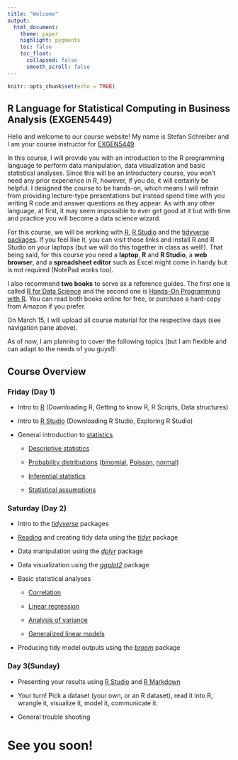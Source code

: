 ```yaml
---
title: "Welcome"
output:
  html_document:
    theme: paper
    highlight: pygments
    toc: false
    toc_float:
      collapsed: false
      smooth_scroll: false
---
```


```r
knitr::opts_chunk$set(echo = TRUE)
```

## R Language for Statistical Computing in Business Analysis (EXGEN5449)

Hello and welcome to our course website! My name is Stefan Schreiber and I am your course instructor for [EXGEN5449](https://www.ualberta.ca/extension/continuing-education/courses/EXGEN-5449).

In this course, I will provide you with an introduction to the R programming language to perform data manipulation, data visualization and basic statistical analyses. Since this will be an introductory course, you won't need any prior experience in R, however, if you do, it will certainly be helpful. I designed the course to be hands-on, which means I will refrain from providing lecture-type presentations but instead spend time with you writing R code and answer questions as they appear. As with any other language, at first, it may seem impossible to ever get good at it but with time and practice you will become a data science wizard. 

For this course, we will be working with [R](https://www.r-project.org/), [R Studio](https://www.rstudio.com/) and the [tidyverse packages](https://www.tidyverse.org/). If you feel like it, you can visit those links and install R and R Studio on your laptops (but we will do this together in class as well!). That being said, for this course you need a **laptop**, **R** and **R Studio**, a **web browser**, and a **spreadsheet editor** such as Excel might come in handy but is not required (NotePad works too).

I also recommend **two books** to serve as a reference guides. The first one is called [R for Data Science](https://r4ds.had.co.nz/) and the second one is [Hands-On Programming with R](https://rstudio-education.github.io/hopr/). You can read both books online for free, or purchase a hard-copy from Amazon if you prefer.

On March 15, I will upload all course material for the respective days (see navigation pane above).

As of now, I am planning to cover the following topics (but I am flexible and can adapt to the needs of you guys!):

## Course Overview 

### Friday (Day 1)

- Intro to [R](https://www.r-project.org/) (Downloading R, Getting to know R, R Scripts, Data structures)

- Intro to [R Studio](https://www.rstudio.com/) (Downloading R Studio, Exploring R Studio)

- General introduction to [statistics](https://en.wikipedia.org/wiki/Statistics)

    - [Descriptive statistics](https://en.wikipedia.org/wiki/Descriptive_statistics)

    - [Probability distributions](https://en.wikipedia.org/wiki/Probability_distribution) ([binomial](https://en.wikipedia.org/wiki/Binomial_distribution), [Poisson](https://en.wikipedia.org/wiki/Poisson_distribution), [normal](https://en.wikipedia.org/wiki/Normal_distribution))

    - [Inferential statistics](https://en.wikipedia.org/wiki/Statistical_inference)

    - [Statistical assumptions](https://en.wikipedia.org/wiki/Statistical_assumption)


### Saturday (Day 2)

- Intro to the [*tidyverse*](https://www.tidyverse.org/) packages

- [Reading](https://readr.tidyverse.org/) and creating tidy data using the [*tidyr*](https://tidyr.tidyverse.org/)  package

- Data manipulation using the [*dplyr*](https://dplyr.tidyverse.org/) package

- Data visualization using the [*ggplot2*](https://ggplot2.tidyverse.org/) package

- Basic statistical analyses

    - [Correlation](https://en.wikipedia.org/wiki/Correlation_and_dependence)

    - [Linear regression](https://en.wikipedia.org/wiki/Linear_regression)

    - [Analysis of variance](https://en.wikipedia.org/wiki/Analysis_of_variance)

    - [Generalized linear models](https://en.wikipedia.org/wiki/Generalized_linear_model)

- Producing tidy model outputs using the [*broom*](https://cran.r-project.org/web/packages/broom/vignettes/broom.html) package


### Day 3(Sunday)

- Presenting your results using [R Studio](https://www.rstudio.com/) and [R Markdown](https://rmarkdown.rstudio.com/)

- Your turn! Pick a dataset (your own, or an R dataset), read it into R, wrangle it, visualize it, model it, communicate it.

- General trouble shooting


# See you soon!
